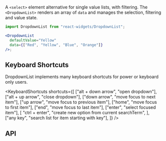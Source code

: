 
A `<select>` element alternative for single value lists, with filtering. The `<DropdownList>` renders an array of `data` and manages the selection, filtering and value state.

```jsx live showImports
import DropdownList from "react-widgets/DropdownList";

<DropdownList
  defaultValue="Yellow"
  data={["Red", "Yellow", "Blue", "Orange"]}
/>;
```

## Keyboard Shortcuts

DropdownList implements many keyboard shortcuts for power or keyboard only users.

<KeyboardShortcuts
  shortcuts={[
    ["alt + down arrow", "open dropdown"],
    ["alt + up arrow", "close dropdown"],
    ["down arrow", "move focus to next item"],
    ["up arrow", "move focus to previous item"],
    ["home", "move focus to first item"],
    ["end", "move focus to last item"],
    ["enter", "select focused item"],
    [
      "ctrl + enter",
      "create new option from current searchTerm",
    ],
    ["any key", "search list for item starting with key"],
  ]}
/>

## API

<PropsList props={DropdownListMetadata.props} />
